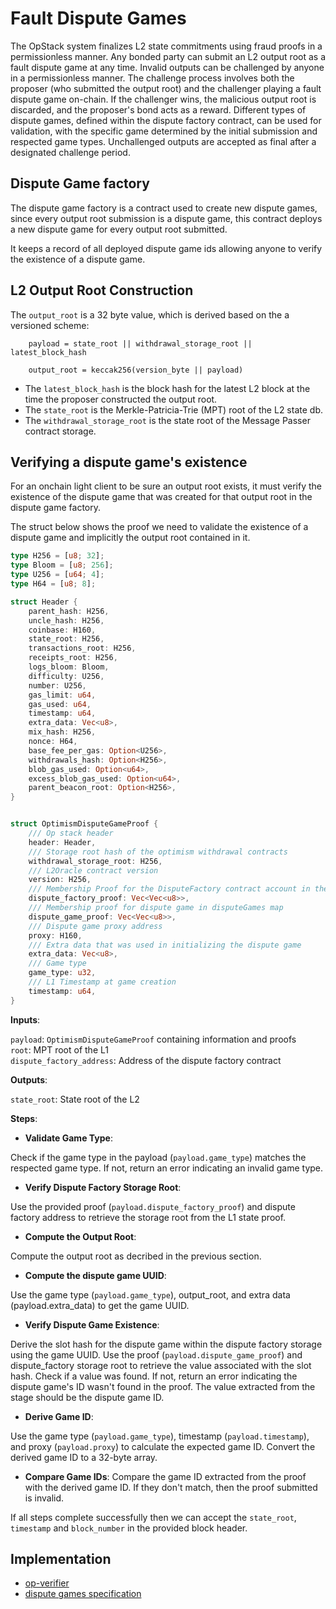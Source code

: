 # Fault Dispute Games

The OpStack system finalizes L2 state commitments using fraud proofs in a permissionless manner. Any bonded party can submit an L2 output root as a fault dispute game at any time. 
Invalid outputs can be challenged by anyone in a permissionless manner. The challenge process involves both the proposer (who submitted the output root) and the challenger playing a fault dispute game on-chain. 
If the challenger wins, the malicious output root is discarded, and the proposer's bond acts as a reward. 
Different types of dispute games, defined within the dispute factory contract, can be used for validation, with the specific game determined by the initial submission and respected game types. 
Unchallenged outputs are accepted as final after a designated challenge period.

## Dispute Game factory

The dispute game factory is a contract used to create new dispute games, since every output root submission is a dispute game, this contract deploys a new dispute game for every output root submitted.

It keeps a record of all deployed dispute game ids allowing anyone to verify the existence of a dispute game.


## L2 Output Root Construction
The `output_root` is a 32 byte value, which is derived based on the a versioned scheme:

```
    payload = state_root || withdrawal_storage_root || latest_block_hash

    output_root = keccak256(version_byte || payload)
```

* The `latest_block_hash` is the block hash for the latest L2 block at the time the proposer constructed the output root.
* The `state_root` is the Merkle-Patricia-Trie (MPT) root of the L2 state db.
* The `withdrawal_storage_root` is the state root of the Message Passer contract storage.


## Verifying a dispute game's existence

For an onchain light client to be sure an output root exists, it must verify the existence of the dispute game that was created for that output root in the dispute game factory.

The struct below shows the proof we need to validate the existence of a dispute game and implicitly the output root contained in it.

```rust
type H256 = [u8; 32];
type Bloom = [u8; 256];
type U256 = [u64; 4];
type H64 = [u8; 8];

struct Header {
	parent_hash: H256,
	uncle_hash: H256,
	coinbase: H160,
	state_root: H256,
	transactions_root: H256,
	receipts_root: H256,
	logs_bloom: Bloom,
	difficulty: U256,
	number: U256,
	gas_limit: u64,
	gas_used: u64,
	timestamp: u64,
	extra_data: Vec<u8>,
	mix_hash: H256,
	nonce: H64,
	base_fee_per_gas: Option<U256>,
	withdrawals_hash: Option<H256>,
	blob_gas_used: Option<u64>,
	excess_blob_gas_used: Option<u64>,
	parent_beacon_root: Option<H256>,
}


struct OptimismDisputeGameProof {
	/// Op stack header
	header: Header,
	/// Storage root hash of the optimism withdrawal contracts
	withdrawal_storage_root: H256,
	/// L2Oracle contract version
	version: H256,
	/// Membership Proof for the DisputeFactory contract account in the ethereum world trie
	dispute_factory_proof: Vec<Vec<u8>>,
	/// Membership proof for dispute game in disputeGames map
	dispute_game_proof: Vec<Vec<u8>>,
	/// Dispute game proxy address
	proxy: H160,
	/// Extra data that was used in initializing the dispute game
	extra_data: Vec<u8>,
	/// Game type
	game_type: u32,
	/// L1 Timestamp at game creation
	timestamp: u64,
}
```


**Inputs**:

`payload`: `OptimismDisputeGameProof` containing information and proofs  
`root`: MPT root of the L1  
`dispute_factory_address`: Address of the dispute factory contract  

**Outputs**:

`state_root`: State root of the L2  

**Steps**:  

*   **Validate Game Type**:

Check if the game type in the payload (`payload.game_type`) matches the respected game type. If not, return an error indicating an invalid game type.

*   **Verify Dispute Factory Storage Root**:

Use the provided proof (`payload.dispute_factory_proof`) and dispute factory address to retrieve the storage root from the L1 state proof.

*   **Compute the Output Root**:

Compute the output root as decribed in the previous section.  

*   **Compute the dispute game UUID**:

Use the game type (`payload.game_type`), output_root, and extra data (payload.extra_data) to get the game UUID.  

*   **Verify Dispute Game Existence**:

Derive the slot hash for the dispute game within the dispute factory storage using the game UUID.
Use the proof (`payload.dispute_game_proof`) and dispute_factory storage root to retrieve the value associated with the slot hash.
Check if a value was found. If not, return an error indicating the dispute game's ID wasn't found in the proof.
The value extracted from the stage should be the dispute game ID.  

*   **Derive Game ID**:

Use the game type (`payload.game_type`), timestamp (`payload.timestamp`), and proxy (`payload.proxy`) to calculate the expected game ID.
Convert the derived game ID to a 32-byte array.

*   **Compare Game IDs**:
Compare the game ID extracted from the proof with the derived game ID. If they don't match, then the proof submitted is invalid.

If all steps complete successfully then we can accept the `state_root`, `timestamp` and `block_number` in the provided block header.


## Implementation

- [op-verifier](https://github.com/polytope-labs/hyperbridge/blob/main/modules/ismp/clients/optimism/src/lib.rs)
- [dispute games specification](https://specs.optimism.io/protocol/proposals.html)